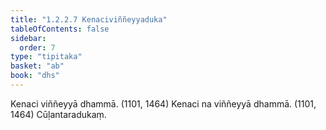 ```yaml
---
title: "1.2.2.7 Kenaciviññeyyaduka"
tableOfContents: false
sidebar:
  order: 7
type: "tipitaka"
basket: "ab"
book: "dhs"
---
```



<DynamicBreadcrumb />

<Division number="35" book="dhs">

<Paragraph number="94" book="dhs">
Kenaci viññeyyā dhammā. (<Emphasis>1101, 1464</Emphasis>)
</Paragraph>

<Paragraph number="95" book="dhs">
Kenaci na viññeyyā dhammā. (<Emphasis>1101, 1464</Emphasis>)

</Paragraph>
</Division>

<Paragraph number="96" type="center" book="dhs">
Cūḷantaradukaṃ.
</Paragraph>
